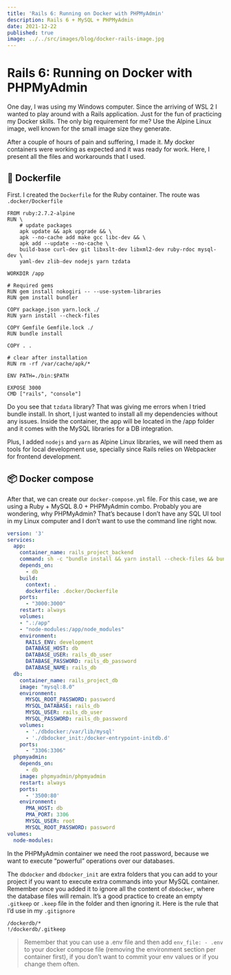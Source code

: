 ```yaml
---
title: 'Rails 6: Running on Docker with PHPMyAdmin'
description: Rails 6 + MySQL + PHPMyAdmin
date: 2021-12-22
published: true
image: ../../src/images/blog/docker-rails-image.jpg
---
```


# Rails 6: Running on Docker with PHPMyAdmin

One day, I was using my Windows computer. Since the arriving of WSL 2 I wanted to play around with a Rails application. Just for the fun of practicing my Docker skills. The only big requirement for me? Use the Alpine Linux image, well known for the small image size they generate.

After a couple of hours of pain and suffering, I made it. My docker containers were working as expected and it was ready for work. Here, I present all the files and workarounds that I used.

## 🐳 Dockerfile

First. I created the `Dockerfile` for the Ruby container. The route was `.docker/Dockerfile`

```docker
FROM ruby:2.7.2-alpine
RUN \
    # update packages
    apk update && apk upgrade && \
    apk --no-cache add make gcc libc-dev && \
    apk add --update --no-cache \
    build-base curl-dev git libxslt-dev libxml2-dev ruby-rdoc mysql-dev \
    yaml-dev zlib-dev nodejs yarn tzdata

WORKDIR /app

# Required gems
RUN gem install nokogiri -- --use-system-libraries
RUN gem install bundler

COPY package.json yarn.lock ./
RUN yarn install --check-files

COPY Gemfile Gemfile.lock ./
RUN bundle install

COPY . .

# clear after installation
RUN rm -rf /var/cache/apk/*

ENV PATH=./bin:$PATH

EXPOSE 3000
CMD ["rails", "console"]
```

Do you see that `tzdata` library? That was giving me errors when I tried bundle install. In short, I just wanted to install all my dependencies without any issues. Inside the container, the app will be located in the /app folder and it comes with the MySQL libraries for a DB integration.

Plus, I added `nodejs` and `yarn` as Alpine Linux libraries, we will need them as tools for local development use, specially since Rails relies on Webpacker for frontend development.

## 📦 Docker compose

After that, we can create our `docker-compose.yml` file. For this case, we are using a Ruby + MySQL 8.0 + PHPMyAdmin combo. Probably you are wondering, why PHPMyAdmin? That’s because I don’t have any SQL UI tool in my Linux computer and I don’t want to use the command line right now.

```yaml
version: '3'
services:
  app:
    container_name: rails_project_backend
    command: sh -c "bundle install && yarn install --check-files && bundle exec rails s -p 3000 -b '0.0.0.0'"
    depends_on:
      - db
    build:
      context: .
      dockerfile: .docker/Dockerfile
    ports:
      - "3000:3000"
    restart: always
    volumes:
    - ".:/app"
    - "node-modules:/app/node_modules"
    environment:
      RAILS_ENV: development
      DATABASE_HOST: db
      DATABASE_USER: rails_db_user
      DATABASE_PASSWORD: rails_db_password
	  DATABASE_NAME: rails_db
  db:
    container_name: rails_project_db
    image: "mysql:8.0"
    environment:
      MYSQL_ROOT_PASSWORD: password
      MYSQL_DATABASE: rails_db
      MYSQL_USER: rails_db_user
      MYSQL_PASSWORD: rails_db_password
    volumes:
      - './dbdocker:/var/lib/mysql'
      - './dbdocker_init:/docker-entrypoint-initdb.d'
    ports:
      - "3306:3306"
  phpmyadmin:
    depends_on:
      - db
    image: phpmyadmin/phpmyadmin
    restart: always
    ports:
      - '3500:80'
    environment:
      PMA_HOST: db
      PMA_PORT: 3306
      MYSQL_USER: root
      MYSQL_ROOT_PASSWORD: password
volumes:
  node-modules:
```

In the PHPMyAdmin container we need the root password, because we want to execute “powerful” operations over our databases.

The `dbdocker` and `dbdocker_init` are extra folders that you can add to your project if you want to execute extra commands into your MySQL container. Remember once you added it to ignore all the content of `dbdocker`, where the database files will remain. It’s a good practice to create an empty `.gitkeep` or `.keep` file in the folder and then ignoring it. Here is the rule that I’d use in my `.gitignore`

```ignore
/dockerdb/*
!/dockerdb/.gitkeep
```

> Remember that you can use a .env file and then add `env_file: - .env` to your docker compose file (removing the environment section per container first), if you don’t want to commit your env values or if you change them often.
